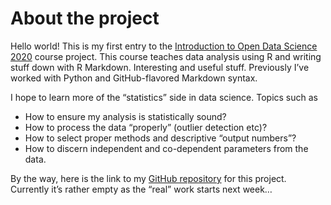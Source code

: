 
# About the project

Hello world! This is my first entry to the [Introduction to Open Data Science 2020](https://mooc.helsinki.fi/course/view.php?id=385) course project. This course teaches data analysis using R and writing stuff down with R Markdown. Interesting and useful stuff. Previously I've worked with Python and GitHub-flavored Markdown syntax.

I hope to learn more of the "statistics" side in data science. Topics such as

- How to ensure my analysis is statistically sound?
- How to process the data "properly" (outlier detection etc)?
- How to select proper methods and descriptive "output numbers"?
- How to discern independent and co-dependent parameters from the data.

By the way, here is the link to my [GitHub repository](https://github.com/pkars/IODS-project) for this project. Currently it's rather empty as the "real" work starts next week...
